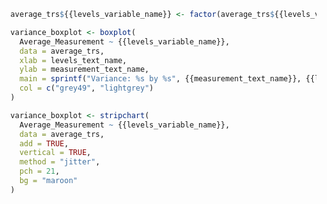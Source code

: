 ```r
  average_trs${{levels_variable_name}} <- factor(average_trs${{levels_variable_name}}, levels = c("{{level_b_variable_name}}", "{{level_a_variable_name}}"))

  variance_boxplot <- boxplot(
    Average_Measurement ~ {{levels_variable_name}},
    data = average_trs,
    xlab = levels_text_name,
    ylab = measurement_text_name,
    main = sprintf("Variance: %s by %s", {{measurement_text_name}}, {{levels_text_name}}), 
    col = c("grey49", "lightgrey")
  )

  variance_boxplot <- stripchart(
    Average_Measurement ~ {{levels_variable_name}},
    data = average_trs,
    add = TRUE,
    vertical = TRUE,
    method = "jitter",
    pch = 21,
    bg = "maroon"
  )
```

